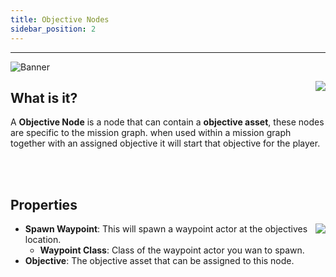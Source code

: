 ```yaml
---
title: Objective Nodes
sidebar_position: 2
---
```

<hr  /> 

![Banner](/img/QadeBanner.png)


<img align="right" src="/img/QadeBasics/ObjectiveNodes/ObjectiveNodeExample.png"> </img>
## What is it?
A **Objective Node** is a node that can contain a **objective asset**, these nodes are specific to the mission graph.
when used within a mission graph together with an assigned objective it will start that objective for the player.

<br/><br/>

## Properties

<img align="right" src="/img/QadeBasics/ObjectiveNodes/ObjectiveNodeSettings.png"> </img>
 * **Spawn Waypoint**:  This will spawn a waypoint actor at the objectives location.
    * **Waypoint Class**: Class of the waypoint actor you wan to spawn.
 * **Objective**: The objective asset that can be assigned to this node.
